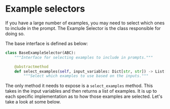 # Example selectors

If you have a large number of examples, you may need to select which ones to include in the prompt. The Example Selector is the class responsible for doing so.

The base interface is defined as below:

```python
class BaseExampleSelector(ABC):
    """Interface for selecting examples to include in prompts."""

    @abstractmethod
    def select_examples(self, input_variables: Dict[str, str]) -> List[dict]:
        """Select which examples to use based on the inputs."""
```

The only method it needs to expose is a ``select_examples`` method. This takes in the input variables and then returns a list of examples. It is up to each specific implementation as to how those examples are selected. Let's take a look at some below.
